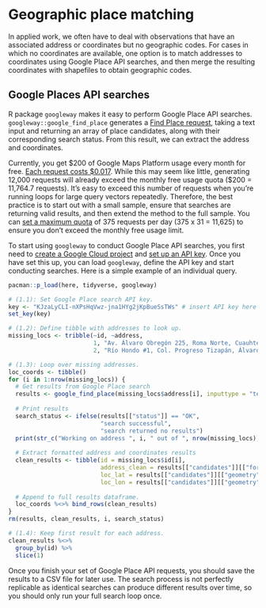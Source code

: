 # Geographic place matching
In applied work, we often have to deal with observations that have an associated address or coordinates but no geographic codes. For cases in which no coordinates are available, one option is to match addresses to coordinates using Google Place API searches, and then merge the resulting coordinates with shapefiles to obtain geographic codes.

## Google Places API searches
R package `googleway` makes it easy to perform Google Place API searches. `googleway::google_find_place` generates a [Find Place request](https://developers.google.com/maps/documentation/places/web-service/search-find-place), taking a text input and returning an array of place candidates, along with their corresponding search status. From this result, we can extract the address and coordinates. 

Currently, you get \$200 of Google Maps Platform usage every month for free. [Each request costs $0.017](https://mapsplatform.google.com/pricing/). While this may seem like little, generating 12,000 requests will already exceed the monthly free usage quota ($200 = 11,764.7 requests). It's easy to exceed this number of requests when you're running loops for large query vectors repeatedly. Therefore, the best practice is to start out with a small sample, ensure that searches are returning valid results, and then extend the method to the full sample. You can [set a maximum quota](https://developers.google.com/maps/documentation/places/web-service/report-monitor#quotas) of 375 requests per day (375 x 31 = 11,625) to ensure you don't exceed the monthly free usage limit.

To start using `googleway` to conduct Google Place API searches, you first need to [create a Google Cloud project](https://developers.google.com/maps/documentation/places/web-service/cloud-setup) and [set up an API key](https://developers.google.com/maps/documentation/places/web-service/get-api-key). Once you have set this up, you can load `googleway`, define the API key and start conducting searches. 
Here is a simple example of an individual query.

```r
pacman::p_load(here, tidyverse, googleway)

# (1.1): Set Google Place search API key.
key <- "KJzaLyCLI-nXPsHqVwz-jna1HYg2jKpBueSsTWs" # insert API key here
set_key(key)

# (1.2): Define tibble with addresses to look up.
missing_locs <- tribble(~id, ~address,
                        1, "Av. Álvaro Obregón 225, Roma Norte, Cuauhtémoc, CDMX, Mexico",
                        2, "Río Hondo #1, Col. Progreso Tizapán, Álvaro Obregón, CDMX, México")

# (1.3): Loop over missing addresses.
loc_coords <- tibble()
for (i in 1:nrow(missing_locs)) {     
  # Get results from Google Place search
  results <- google_find_place(missing_locs$address[i], inputtype = "textquery", language = "es")
  
  # Print results
  search_status <- ifelse(results[["status"]] == "OK", 
                          "search successful", 
                          "search returned no results")
  print(str_c("Working on address ", i, " out of ", nrow(missing_locs), ", ", search_status))
  
  # Extract formatted address and coordinates results
  clean_results <- tibble(id = missing_locs$id[i],
                          address_clean = results[["candidates"]][["formatted_address"]],
                          loc_lat = results[["candidates"]][["geometry"]][["location"]][["lat"]],
                          loc_lon = results[["candidates"]][["geometry"]][["location"]][["lng"]])
  
  # Append to full results dataframe.
  loc_coords %<>% bind_rows(clean_results)
}
rm(results, clean_results, i, search_status)

# (1.4): Keep first result for each address.
clean_results %<>%
  group_by(id) %>% 
  slice(1)

```

Once you finish your set of Google Place API requests, you should save the results to a CSV file for later use. The search process is not perfectly replicable as identical searches can produce different results over time, so you should only run your full search loop once.

